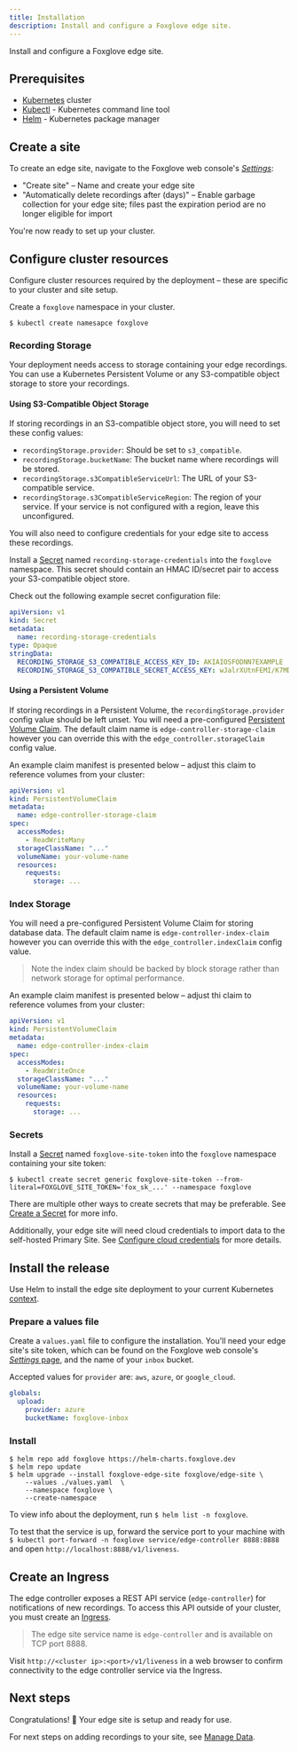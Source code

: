 ```yaml
---
title: Installation
description: Install and configure a Foxglove edge site.
---
```


Install and configure a Foxglove edge site.

## Prerequisites

- [Kubernetes](https://kubernetes.io/) cluster
- [Kubectl](https://kubernetes.io/docs/tasks/tools/) - Kubernetes command line tool
- [Helm](https://helm.sh/) - Kubernetes package manager

## Create a site

To create an edge site, navigate to the Foxglove web console's [_Settings_](https://console.foxglove.dev/settings/sites):

- "Create site" – Name and create your edge site
- "Automatically delete recordings after (days)" – Enable garbage collection for your edge site; files past the expiration period are no longer eligible for import

You're now ready to set up your cluster.

## Configure cluster resources

Configure cluster resources required by the deployment – these are specific to your cluster and site setup.

Create a `foxglove` namespace in your cluster.

```shell
$ kubectl create namesapce foxglove
```

### Recording Storage

Your deployment needs access to storage containing your edge recordings. You can use a
Kubernetes Persistent Volume or any S3-compatible object storage to store your recordings.

#### Using S3-Compatible Object Storage

If storing recordings in an S3-compatible object store, you will need to set these config values:

- `recordingStorage.provider`: Should be set to `s3_compatible`.
- `recordingStorage.bucketName`: The bucket name where recordings will be stored.
- `recordingStorage.s3CompatibleServiceUrl`: The URL of your S3-compatible service.
- `recordingStorage.s3CompatibleServiceRegion`: The region of your service. If your service is not
  configured with a region, leave this unconfigured.

You will also need to configure credentials for your edge site to access these recordings.

Install a [Secret](https://kubernetes.io/docs/concepts/configuration/secret/) named
`recording-storage-credentials` into the `foxglove` namespace.
This secret should contain an HMAC ID/secret pair to access your S3-compatible object store.

Check out the following example secret configuration file:

```yaml
apiVersion: v1
kind: Secret
metadata:
  name: recording-storage-credentials
type: Opaque
stringData:
  RECORDING_STORAGE_S3_COMPATIBLE_ACCESS_KEY_ID: AKIAIOSFODNN7EXAMPLE
  RECORDING_STORAGE_S3_COMPATIBLE_SECRET_ACCESS_KEY: wJalrXUtnFEMI/K7MDENG/bPxRfiCYEXAMPLEKEY
```

#### Using a Persistent Volume

If storing recordings in a Persistent Volume, the `recordingStorage.provider` config value should
be left unset. You will need a pre-configured
[Persistent Volume Claim](https://kubernetes.io/docs/concepts/storage/persistent-volumes/).
The default claim name is `edge-controller-storage-claim` however you can override this with the
`edge_controller.storageClaim` config value.

An example claim manifest is presented below – adjust this claim to reference volumes from your cluster:

```yaml
apiVersion: v1
kind: PersistentVolumeClaim
metadata:
  name: edge-controller-storage-claim
spec:
  accessModes:
    - ReadWriteMany
  storageClassName: "..."
  volumeName: your-volume-name
  resources:
    requests:
      storage: ...
```

### Index Storage

You will need a pre-configured Persistent Volume Claim for storing database data.
The default claim name is `edge-controller-index-claim` however you can override this with the
`edge_controller.indexClaim` config value.

> Note the index claim should be backed by block storage rather than network storage for optimal performance.

An example claim manifest is presented below – adjust thi claim to reference volumes from your cluster:

```yaml
apiVersion: v1
kind: PersistentVolumeClaim
metadata:
  name: edge-controller-index-claim
spec:
  accessModes:
    - ReadWriteOnce
  storageClassName: "..."
  volumeName: your-volume-name
  resources:
    requests:
      storage: ...
```

### Secrets

Install a [Secret](https://kubernetes.io/docs/concepts/configuration/secret/) named
`foxglove-site-token` into the `foxglove` namespace containing your site token:

```shell
$ kubectl create secret generic foxglove-site-token --from-literal=FOXGLOVE_SITE_TOKEN='fox_sk_...' --namespace foxglove
```

There are multiple other ways to create secrets that may be preferable. See [Create a Secret](https://kubernetes.io/docs/tasks/configmap-secret/managing-secret-using-kubectl/#create-a-secret) for more info.

Additionally, your edge site will need cloud credentials to import data to the self-hosted Primary Site. See [Configure cloud credentials](configure-cloud-credentials) for more details.

## Install the release

Use Helm to install the edge site deployment to your current Kubernetes [context](https://kubernetes.io/docs/concepts/configuration/organize-cluster-access-kubeconfig/#context).

### Prepare a values file

Create a `values.yaml` file to configure the installation. You'll need your edge site's site token, which can be found on the Foxglove web console's [_Settings_ page](https://console.foxglove.dev/settings/sites), and the name of your `inbox` bucket.

Accepted values for `provider` are: `aws`, `azure`, or `google_cloud`.

```yaml
globals:
  upload:
    provider: azure
    bucketName: foxglove-inbox
```

### Install

```shell
$ helm repo add foxglove https://helm-charts.foxglove.dev
$ helm repo update
$ helm upgrade --install foxglove-edge-site foxglove/edge-site \
    --values ./values.yaml  \
    --namespace foxglove \
    --create-namespace
```

To view info about the deployment, run `$ helm list -n foxglove`.

To test that the service is up, forward the service port to your machine with `$ kubectl port-forward -n foxglove service/edge-controller 8888:8888` and open `http://localhost:8888/v1/liveness`.

## Create an Ingress

The edge controller exposes a REST API service (`edge-controller`) for notifications of new
recordings. To access this API outside of your cluster, you must create an
[Ingress](https://kubernetes.io/docs/concepts/services-networking/ingress/).

> The edge site service name is `edge-controller` and is available on TCP port 8888.

Visit `http://<cluster ip>:<port>/v1/liveness` in a web browser to confirm connectivity to the edge controller service via the Ingress.

## Next steps

Congratulations! 🦊 Your edge site is setup and ready for use.

For next steps on adding recordings to your site, see [Manage Data](manage-data).
